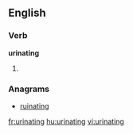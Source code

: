 
==English==

===Verb===
'''urinating'''

# {{present participle of|urinate}}

===Anagrams===
* [[ruinating#English|ruinating]]

[[fr:urinating]]
[[hu:urinating]]
[[vi:urinating]]
